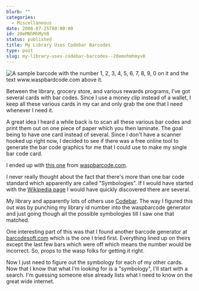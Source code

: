 ```yaml
---
blurb: ""
categories:
  - Miscellaneous
date: 2008-07-25T00:00:00
id: 20eMNhMhMyV8
status: published
title: My Library Uses Codebar Barcodes
type: post
slug: my-library-uses-codebar-barcodes--20emnhmhmyv8
---
```


<Img src="bar_code_sample_2008_07.jpg" alt="A sample barcode with the number 1, 2, 3, 4, 5, 6, 7, 8, 9, 0 on it and the text www.waspbardcode.com above it." />

Between the library, grocery store, and various rewards programs, I've got several cards with bar codes. Since I use a money clip instead of a wallet, I keep all these various cards in my car and only grab the one that I need whenever I need it. 

A great idea I heard a while back is to scan all these various bar codes and print them out on one piece of paper which you then laminate. The goal being to have one card instead of several. Since I don't have a scanner hooked up right now, I decided to see if there was a free online tool to generate the bar code graphics for me that I could use to make my single bar code card. 

I ended up with [this one](https://www.waspbarcode.com/barcode-maker) from [waspbarcode.com](https://www.waspbarcode.com/).

I never really thought about the fact that there's more than one bar code standard which apparently are called "Symbologies". If I would have started with the [Wikipedia page](https://en.wikipedia.org/wiki/Barcode) I would have quickly discovered there are several. 

My library and apparently lots of others use [Codebar](https://en.wikipedia.org/wiki/Codabar). The way I figured this out was by punching my library id number into the waspbarcode generator and just going though all the possible symbologies till I saw one that matched. 

One interesting part of this was that I found another barcode generator at [barcodesoft.com](https://www.barcodesoft.com/online-barcode-generator.aspx) which is the one I tried first. Everything lined up on theirs
except the last few bars which were off which means the number would be incorrect. So, props to the wasp folks for getting it right. 

Now I just need to figure out the symbology for each of my other cards. Now that I know that what I'm looking for is a "symbology", I'll start with a search. I'm guessing someone else already lists what I need to know on the great wide internet.